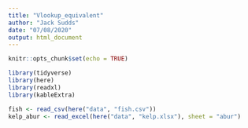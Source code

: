 ```yaml
---
title: "Vlookup_equivalent"
author: "Jack Sudds"
date: "07/08/2020"
output: html_document
---
```


```r
knitr::opts_chunk$set(echo = TRUE)
```

```r
library(tidyverse)
library(here)
library(readxl)
library(kableExtra)
```

```r

fish <- read_csv(here("data", "fish.csv"))
kelp_abur <- read_excel(here("data", "kelp.xlsx"), sheet = "abur")
```

